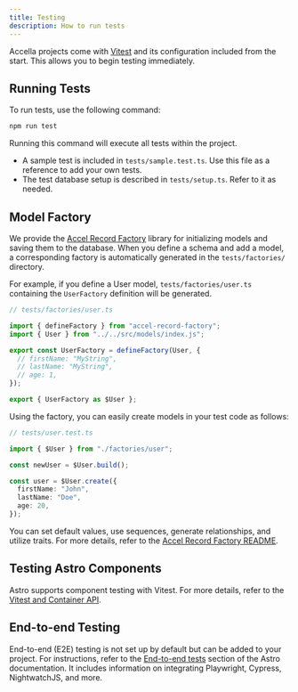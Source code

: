 ```yaml
---
title: Testing
description: How to run tests
---
```


Accella projects come with [Vitest](https://vitest.dev/) and its configuration included from the start. This allows you to begin testing immediately.

## Running Tests

To run tests, use the following command:

```bash
npm run test
```

Running this command will execute all tests within the project.

- A sample test is included in `tests/sample.test.ts`. Use this file as a reference to add your own tests.
- The test database setup is described in `tests/setup.ts`. Refer to it as needed.

## Model Factory

We provide the [Accel Record Factory](https://github.com/koyopro/accella/tree/main/packages/accel-record-factory) library for initializing models and saving them to the database. When you define a schema and add a model, a corresponding factory is automatically generated in the `tests/factories/` directory.

For example, if you define a User model, `tests/factories/user.ts` containing the `UserFactory` definition will be generated.

```typescript
// tests/factories/user.ts

import { defineFactory } from "accel-record-factory";
import { User } from "../../src/models/index.js";

export const UserFactory = defineFactory(User, {
  // firstName: "MyString",
  // lastName: "MyString",
  // age: 1,
});

export { UserFactory as $User };
```

Using the factory, you can easily create models in your test code as follows:

```typescript
// tests/user.test.ts

import { $User } from "./factories/user";

const newUser = $User.build();

const user = $User.create({
  firstName: "John",
  lastName: "Doe",
  age: 20,
});
```

You can set default values, use sequences, generate relationships, and utilize traits. For more details, refer to the [Accel Record Factory README](https://github.com/koyopro/accella/blob/main/packages/accel-record-factory/README.md).

## Testing Astro Components

Astro supports component testing with Vitest. For more details, refer to the [Vitest and Container API](https://docs.astro.build/en/guides/testing/#vitest-and-container-api).

## End-to-end Testing

End-to-end (E2E) testing is not set up by default but can be added to your project. For instructions, refer to the [End-to-end tests](https://docs.astro.build/en/guides/testing/#end-to-end-tests) section of the Astro documentation. It includes information on integrating Playwright, Cypress, NightwatchJS, and more.
